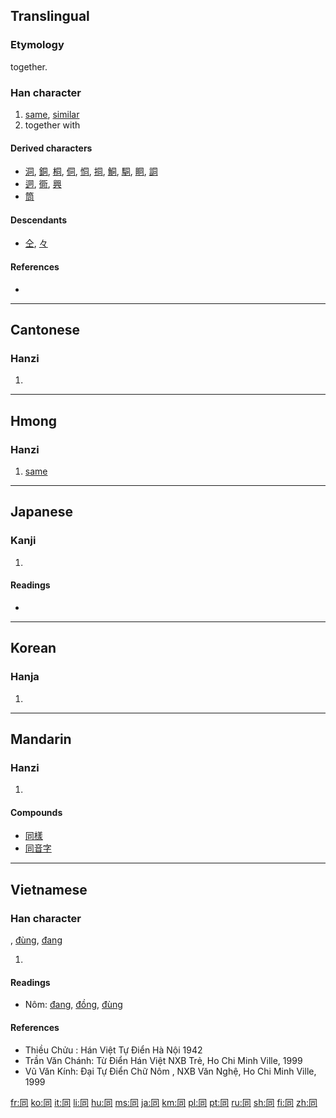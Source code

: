 <!--{{also|仝|衕}}-->
{{also|何|向|回|伺}}
==Translingual==
{{stroke order|strokes=6}}

===Etymology===
{{Han compound|𠔼|口|t1=twice|t2=mouth|ls=ic}} together.

===Han character===
{{Han char|rn=30|rad=口|as=03|sn=6|four=7722<sub>0</sub>|canj=月一口 (BMR)|ids=⿵[[冂]]⿱[[一]][[口]]}}

# [[same]], [[similar]]
# together with

====Derived characters====
<!-- sorted by where this component is placed: right, middle, bottom -->
* [[洞]], [[銅]], [[桐]], [[侗]], [[恫]], [[挏]], [[鮦]], [[駧]], [[眮]], [[詷]]
* [[迵]], [[衕]], [[興]]
* [[筒]]

====Descendants====
* [[仝]], [[々]]

====References====
* {{Han ref|kx=0175.060|dkj=03294|dj=0389.060|hdz=10578.010|uh=540C|ud=21516|bh=A650|bd=42576}}

----

==Cantonese==

===Hanzi===
{{yue-hanzi|jyut=|y=tung4|tra=衕}}

# {{defn|lang=yue|sort=口03}}

----

==Hmong==

===Hanzi===
{{cmn-hanzi|hmn|proper noun}}

# [[same]]

----

==Japanese==

===Kanji===
{{ja-kanji|grade=2|rs=口03}}

# {{defn|lang=ja|sort=口03}}

====Readings====
* {{ja-readings|on=[[どう]] (dō), [[とう]] (tō)|kun=[[おなじ]] (onaji), [[ともに]] (tomoni), [[ともにする]] (tomonisuru)}}

----

==Korean==

===Hanja===
{{ko-hanja|hangeul=동|rv=dong|mr=tong}}

# {{defn|lang=ko|sort=口03}}

----

==Mandarin==

===Hanzi===
{{cmn-hanzi|tra=衕|pin=[[tóng]] ([[tong2]])|wg=t'ung<sup>2</sup>}}

# {{defn|lang=cmn|sort=口03}}

====Compounds====
* [[同樣]]
* [[同音字]]

----

==Vietnamese==

===Han character===
{{vi-hantu|[[đồng]]|rs=口03}}, [[đùng]], [[đang]]
# {{defn|lang=vi|sort=口03}}

====Readings====
*Nôm: [[đang]], [[đồng]], [[đùng]]

====References====
* Thiều Chửu : Hán Việt Tự Điển  Hà Nội 1942
* Trần Văn Chánh: Từ Điển Hán Việt NXB Trẻ, Ho Chi Minh Ville, 1999
* Vũ Văn Kính: Đại Tự Điển Chữ Nôm , NXB Văn Nghệ, Ho Chi Minh Ville, 1999

[[fr:同]]
[[ko:同]]
[[it:同]]
[[li:同]]
[[hu:同]]
[[ms:同]]
[[ja:同]]
[[km:同]]
[[pl:同]]
[[pt:同]]
[[ru:同]]
[[sh:同]]
[[fi:同]]
[[zh:同]]